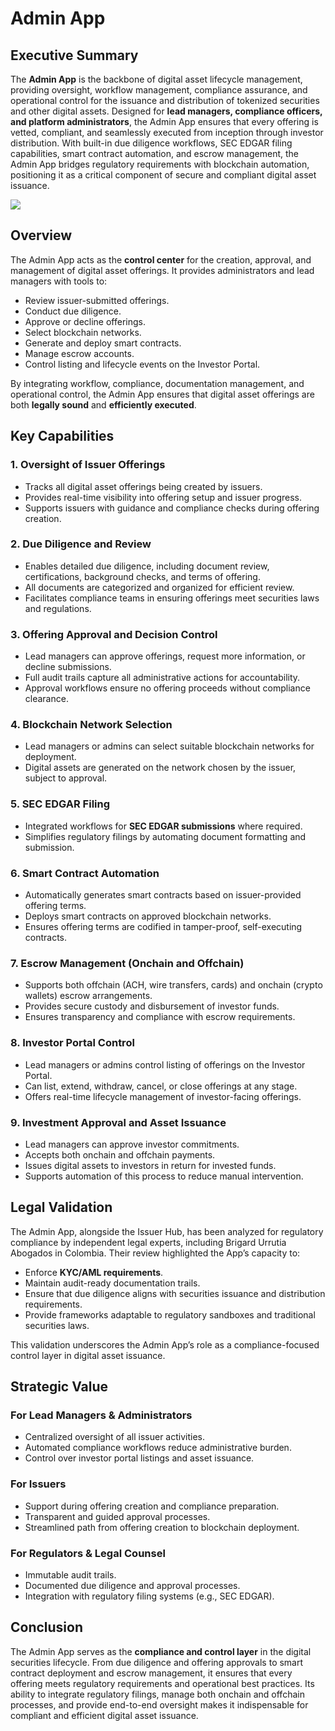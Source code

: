 # Admin App

## Executive Summary

The **Admin App** is the backbone of digital asset lifecycle management, providing oversight, workflow management, compliance assurance, and operational control for the issuance and distribution of tokenized securities and other digital assets. Designed for **lead managers, compliance officers, and platform administrators**, the Admin App ensures that every offering is vetted, compliant, and seamlessly executed from inception through investor distribution. With built-in due diligence workflows, SEC EDGAR filing capabilities, smart contract automation, and escrow management, the Admin App bridges regulatory requirements with blockchain automation, positioning it as a critical component of secure and compliant digital asset issuance.

<img
  src="/images/admin-app2.svg"
  className="w-2xs md:w-xs mx-auto py-8"
  width={200}
  height={200}
/>


## Overview

The Admin App acts as the **control center** for the creation, approval, and management of digital asset offerings. It provides administrators and lead managers with tools to:

- Review issuer-submitted offerings.
- Conduct due diligence.
- Approve or decline offerings.
- Select blockchain networks.
- Generate and deploy smart contracts.
- Manage escrow accounts.
- Control listing and lifecycle events on the Investor Portal.

By integrating workflow, compliance, documentation management, and operational control, the Admin App ensures that digital asset offerings are both **legally sound** and **efficiently executed**.

## Key Capabilities

### 1. Oversight of Issuer Offerings

- Tracks all digital asset offerings being created by issuers.
- Provides real-time visibility into offering setup and issuer progress.
- Supports issuers with guidance and compliance checks during offering creation.

### 2. Due Diligence and Review

- Enables detailed due diligence, including document review, certifications, background checks, and terms of offering.
- All documents are categorized and organized for efficient review.
- Facilitates compliance teams in ensuring offerings meet securities laws and regulations.

### 3. Offering Approval and Decision Control

- Lead managers can approve offerings, request more information, or decline submissions.
- Full audit trails capture all administrative actions for accountability.
- Approval workflows ensure no offering proceeds without compliance clearance.

### 4. Blockchain Network Selection

- Lead managers or admins can select suitable blockchain networks for deployment.
- Digital assets are generated on the network chosen by the issuer, subject to approval.

### 5. SEC EDGAR Filing

- Integrated workflows for **SEC EDGAR submissions** where required.
- Simplifies regulatory filings by automating document formatting and submission.

### 6. Smart Contract Automation

- Automatically generates smart contracts based on issuer-provided offering terms.
- Deploys smart contracts on approved blockchain networks.
- Ensures offering terms are codified in tamper-proof, self-executing contracts.

### 7. Escrow Management (Onchain and Offchain)

- Supports both offchain (ACH, wire transfers, cards) and onchain (crypto wallets) escrow arrangements.
- Provides secure custody and disbursement of investor funds.
- Ensures transparency and compliance with escrow requirements.

### 8. Investor Portal Control

- Lead managers or admins control listing of offerings on the Investor Portal.
- Can list, extend, withdraw, cancel, or close offerings at any stage.
- Offers real-time lifecycle management of investor-facing offerings.

### 9. Investment Approval and Asset Issuance

- Lead managers can approve investor commitments.
- Accepts both onchain and offchain payments.
- Issues digital assets to investors in return for invested funds.
- Supports automation of this process to reduce manual intervention.

## Legal Validation

The Admin App, alongside the Issuer Hub, has been analyzed for regulatory compliance by independent legal experts, including Brigard Urrutia Abogados in Colombia. Their review highlighted the App’s capacity to:

- Enforce **KYC/AML requirements**.
- Maintain audit-ready documentation trails.
- Ensure that due diligence aligns with securities issuance and distribution requirements.
- Provide frameworks adaptable to regulatory sandboxes and traditional securities laws.

This validation underscores the Admin App’s role as a compliance-focused control layer in digital asset issuance.

## Strategic Value

### For Lead Managers & Administrators

- Centralized oversight of all issuer activities.
- Automated compliance workflows reduce administrative burden.
- Control over investor portal listings and asset issuance.

### For Issuers

- Support during offering creation and compliance preparation.
- Transparent and guided approval processes.
- Streamlined path from offering creation to blockchain deployment.

### For Regulators & Legal Counsel

- Immutable audit trails.
- Documented due diligence and approval processes.
- Integration with regulatory filing systems (e.g., SEC EDGAR).

## Conclusion

The Admin App serves as the **compliance and control layer** in the digital securities lifecycle. From due diligence and offering approvals to smart contract deployment and escrow management, it ensures that every offering meets regulatory requirements and operational best practices. Its ability to integrate regulatory filings, manage both onchain and offchain processes, and provide end-to-end oversight makes it indispensable for compliant and efficient digital asset issuance.
